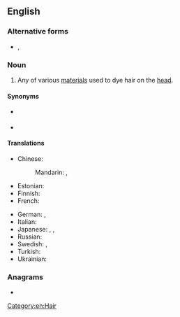 ==English==
{{wikipedia}}

===Alternative forms===
* {{l|en|hairdye}}, {{l|en|hair-dye}}

===Noun===
{{en-noun|~}}

# Any of various [[material]]s used to dye hair on the [[head]].

====Synonyms====
*{{l|en|hair}} {{l|en|coloring}}
*{{l|en|haircolor}}

====Translations====
{{trans-top|any of various materials used to dye hair on the head}}
* Chinese:
*: Mandarin: {{t+|cmn|染髮劑|sc=Hani}}, {{t+|cmn|染发剂|tr=rǎnfàjì|sc=Hani}}
* Estonian: {{t|et|juuksevärv}}
* Finnish: {{t+|fi|hiusväri}}
* French: {{t|fr|teinture pour les cheveux|f}}
{{trans-mid}}
* German: {{t+|de|Haarfärbemittel|n}}, {{t|de|Haarfarbstoff|m}}
* Italian: {{t|it|tintura per capelli|f}}
* Japanese: {{t|ja|毛髪染料|tr=もうはつせんりょう, mōhatsu senryō|sc=Jpan}}, {{t|ja|毛染め|tr=けぞめ, kezome|sc=Jpan}}, {{t|ja|ヘアダイ|tr=headai|sc=Jpan}}
* Russian: {{t|ru|кра́ска для воло́с|f}}
* Swedish: {{t+|sv|hårfärgningsmedel|n}}, {{t+|sv|hårfärg|c}}
* Turkish: {{t|tr|saç boyası}}
* Ukrainian: {{t|uk|фа́рба для воло́сся|f}}
{{trans-bottom}}

===Anagrams===
* {{anagrams|en|a=adehiry|hay ride|hayride|hydriae|yeridah}}

[[Category:en:Hair]]